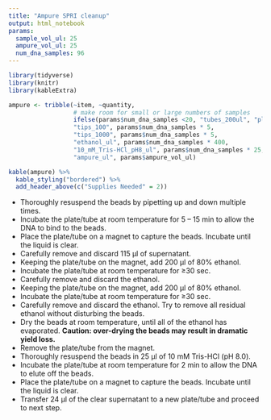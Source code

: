 ```yaml
---
title: "Ampure SPRI cleanup"
output: html_notebook
params:
  sample_vol_ul: 25
  ampure_vol_ul: 25
  num_dna_samples: 96
---
```

```r
library(tidyverse)
library(knitr)
library(kableExtra)
```


```r
ampure <- tribble(~item, ~quantity,
                  # make room for small or large numbers of samples
                  ifelse(params$num_dna_samples <20, "tubes_200ul", "plates"), ifelse(params$num_dna_samples < 20, params$num_dna_samples * 2, ceiling(params$num_dna_samples/96) * 2),
                  "tips_100", params$num_dna_samples * 5, 
                  "tips_1000", params$num_dna_samples * 5, 
                  "ethanol_ul", params$num_dna_samples * 400, 
                  "10_mM_Tris-HCl_pH8_ul", params$num_dna_samples * 25, 
                  "ampure_ul", params$ampure_vol_ul) 
```

```r
kable(ampure) %>% 
  kable_styling("bordered") %>% 
  add_header_above(c("Supplies Needed" = 2))
```

* Thoroughly resuspend the beads by pipetting up and down multiple times.
* Incubate the plate/tube at room temperature for 5 – 15 min to allow the DNA to bind to the beads.
* Place the plate/tube on a magnet to capture the beads. Incubate until the liquid is clear.
* Carefully remove and discard 115 μl of supernatant.
* Keeping the plate/tube on the magnet, add 200 μl of 80% ethanol.
* Incubate the plate/tube at room temperature for ≥30 sec.
* Carefully remove and discard the ethanol.
* Keeping the plate/tube on the magnet, add 200 μl of 80% ethanol.
* Incubate the plate/tube at room temperature for ≥30 sec.
* Carefully remove and discard the ethanol. Try to remove all residual ethanol without disturbing the beads.
* Dry the beads at room temperature, until all of the ethanol has evaporated. **Caution: over-drying the beads may result in dramatic yield loss.**
* Remove the plate/tube from the magnet.
* Thoroughly resuspend the beads in 25 μl of 10 mM Tris-HCl (pH 8.0). 
* Incubate the plate/tube at room temperature for 2 min to allow the DNA to elute off the beads.
* Place the plate/tube on a magnet to capture the beads. Incubate until the liquid is clear.
* Transfer 24 μl of the clear supernatant to a new plate/tube and proceed to next step.
